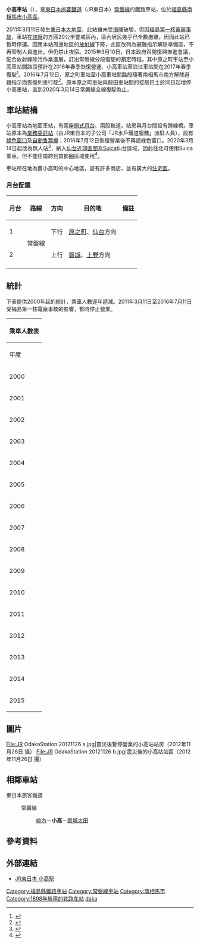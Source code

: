{{noteTA
|1=zh-hans:小高站; zh-hk:小高站; zh-tw:小高車站;}}
{{coord|37|33|46.6|N|140|59|46.2|E|display=title|region:JP_type:railwaystation}}
{{日本車站資訊
|公司色 = green
|文字色 = 
|站名 = 小高車站
|圖片 = Odaka_station.jpg
|pxl = 240px
|圖片說明 = 車站站房（2016年12月24日攝）
|日文原名 = 小高
|平假名 = おだか
|羅馬拼音 = Odaka
|副站名 = 
|前一站 = [[桃内站|桃内]]
|前一站距離 = 4.0
|後一站距離 = 4.9
|後一站 = [[磐城太田站|磐城太田]]
|電報略號 = オタ
|車站編號 = 
|停站路線數 = 
|所屬公司 = [[東日本旅客鐵道|東日本旅客鐵道]]
|所屬路線 = {{Color|#3333ff|■}}[[常磐線|常磐線]]
|距離 = 277.5
|起點站 = [[日暮里站|日暮里]]
|所在地 = [[福島縣|福島縣]][[南相馬市|南相馬市]][[小高町|小高區]]東町一丁目140
|車站構造 = [[地面車站|地面車站]]
|月台配置 = 2面2線
|啟用年月日 = 1898年（[[明治|明治]]31年）5月11日
|廢站年月日 = 
|乘客人數 = 811
|上下車人次 = 
|統計年度 = 2010年
|轉車 = 
|備註 = [[無人車站|無人車站]]（設有乘車站證明書發行機）
|全寬備註 = 
}}
'''小高車站'''（{{jpn|j=小高駅|hg=おだかえき|rm=Odaka eki|f=y}}），是[[東日本旅客鐵道|東日本旅客鐵道]]（JR東日本）[[常磐線|常磐線]]的鐵路車站，位於[[福島縣|福島縣]][[南相馬市|南相馬市]][[小高町|小高區]]。

2011年3月11日發生[[東日本大地震|東日本大地震]]，此站雖未受[[海嘯|海嘯]]破壞，但因[[福島第一核電廠事故|福島第一核電廠事故]]，車站在[[福島第一核電廠|該廠]]的方圓20公里警戒區內，區內居民幾乎已全數撤離，因而此站已暫時停運。因應本站周邊地區的[[放射線|放射線]]下降，此區改列為避難指示解除準備區，不再管制人員進出，但仍禁止夜宿。2015年3月10日，日本政府召開復興推進會議，配合放射線除污作業進展，訂出常磐線分段復駛的預定時程。其中原之町車站至小高車站間路段預計在2016年春季恢復營運、小高車站至浪江車站間在2017年春季復駛<ref name="kahoku">{{Cite news|date=2015-03-11 |url=http://www.kahoku.co.jp/tohokunews/201503/20150311_61032.html |title=＜常磐線＞全線復旧決定　富岡－浪江は除染後 |publisher=河北新報 |accessdate=2015-03-24 |deadurl=yes |archiveurl=https://web.archive.org/web/20160314092225/http://www.kahoku.co.jp/tohokunews/201503/20150311_61032.html |archivedate=2016-03-14 }}</ref>。2016年7月12日，原之町車站至小高車站間路段隨著南相馬市南方解除避難指示而恢復列車行駛<ref>{{cite news|url=http://www3.nhk.or.jp/news/html/20160712/k10010592061000.html|title=福島 南相馬 ＪＲ常磐線不通区間の一部で運転再開|publisher=NHK|date=2016-07-12|language=ja|deadurl=yes|archiveurl=https://web.archive.org/web/20160712055134/http://www3.nhk.or.jp/news/html/20160712/k10010592061000.html|archivedate=2016-07-12}}</ref>。原本原之町車站與龍田車站間的接駁巴士於同日起增停小高車站，直到2020年3月14日常磐線全線復駛為止。

==車站結構==
小高車站為地面車站，有兩座[[側式月台|側式月台]]、兩股軌道，站房與月台間設有跨線橋。車站原本為[[業務委託站|業務委託站]]（由JR東日本的子公司「JR水戶鐵道服務」派駐人員），設有[[綠色窗口|綠色窗口]]及[[自動售票機|自動售票機]]；2016年7月12日恢復營業後不再設綠色窗口。2020年3月14日起改為無人站<ref>{{Cite web|url=https://www.city.minamisoma.lg.jp/portal/admin/mayor/3/1/8/11060.html|archiveurl=https://web.archive.org/web/20200307080206/https://www.city.minamisoma.lg.jp/portal/admin/mayor/3/1/8/11060.html|title=JR小高駅の無人化撤廃の要望依頼と浜通り舞台芸術祭への参画方針について（意見要望）|date=2020-01-27|archivedate=2020-03-07|accessdate=2020-03-07|publisher=南相馬市}}</ref>，納入[[仙台近郊區間|仙台近郊區間]]及[[Suica|Suica]]仙台區域，因此往北可使用Suica乘車，但不能往南跨到首都圈區域使用<ref name="2020-03-14">{{Cite press release|url=https://www.jreast.co.jp/press/2019/20200117_ho01.pdf|title=常磐線（富岡駅～浪江駅間）の運転再開について|language=ja|format=PDF|publisher=東日本旅客鉄道|date=2020-01-17|accessdate=2020-01-20|archiveurl=https://web.archive.org/web/20200117080118/https://www.jreast.co.jp/press/2019/20200117_ho01.pdf|archivedate=2020-01-17}}</ref>。

車站所在地為舊小高町的中心地區，設有許多商店，並有廣大的[[住宅區|住宅區]]。

===月台配置===
{| class="wikitable"
!月台<!-- 事業者側による呼称 --->!!路線!!方向!!目的地!!備註
|-
! 1
|rowspan=2|{{Color|#3333ff|■}}常磐線
| style="text-align:center" | 下行
|[[原之町站|原之町]]、[[仙台站|仙台]]方向
|  
|-
! 2
| style="text-align:center"|上行
|[[磐城站_(福島縣)|磐城]]、[[上野站|上野]]方向
|  
|-
|}

==統計==

下表提供2000年起的統計，乘車人數逐年遞減。2011年3月11日至2016年7月11日受福島第一核電廠事故的影響，暫時停止營業。
{| class="wikitable" style="margin: 1em 0.2em; text-align: center; font-size: 80%;"
|- style="background: #ddd;"
!colspan="3"|乘車人數表
|-
!年度
!一日平均乘車人數
!備註
|-
|2000
|1,307
|
|-
|2001
|1,242
|
|-
|2002
|1,182
|
|-
|2003
|1,112
|
|-
|2004
|1,019
|
|-
|2005
|965
|
|-
|2006
|902
|
|-
|2007
|879
|
|-
|2008
|869
|
|-
|2009
|821
|<ref name="toukei2011">[http://www.pref.fukushima.jp/toukei/data/nenkan/2011/09/09-95.xls 第125回 福島県統計年鑑2011] {{Wayback|url=http://www.pref.fukushima.jp/toukei/data/nenkan/2011/09/09-95.xls |date=20140410174054 }}、福島県企画調整部統計分析課編、2011年</ref>
|-
|2010
|811
|<ref name="toukei2012">[http://www.pref.fukushima.jp/toukei/data/nenkan/2012/09/09-96.xls 第126回 福島県統計年鑑2012] {{Wayback|url=http://www.pref.fukushima.jp/toukei/data/nenkan/2012/09/09-96.xls |date=20140409205405 }}、福島県企画調整部統計分析課編、2011年</ref>
|-
|2011
|停止營業
|

|-
|2012
|停止營業
|

|-
|2013
|停止營業
|

|-
|2014
|停止營業
|
|-
|2015
|停止營業
|
|}

==圖片==
<gallery>
File:JR OdakaStation 20121126 a.jpg|震災後暫停營業的小高站站房（2012年11月26日 攝）
File:JR OdakaStation 20121126 b.jpg|震災後的小高站站區（2012年11月26日 攝）
</gallery>
== 相鄰車站 ==
; 東日本旅客鐵道
: {{Color|#3333ff|■}}常磐線
:: [[桃內站|桃內]]－'''小高'''－[[磐城太田站|磐城太田]]

== 參考資料 ==
{{reflist}}

== 外部連結 ==
{{commonscat|Odaka Station (Fukushima)}}
*{{ja}} [http://www.jreast.co.jp/estation/station/info.aspx?StationCd=380 JR東日本 小高駅] {{Wayback|url=http://www.jreast.co.jp/estation/station/info.aspx?StationCd=380 |date=20201204173411 }}

{{常磐線}}
{{DEFAULTSORT:Odaka}}
[[Category:福島縣鐵路車站|Category:福島縣鐵路車站]]
[[Category:常磐線車站|Category:常磐線車站]]
[[Category:南相馬市|Category:南相馬市]]
[[Category:1898年启用的铁路车站|Category:1898年启用的铁路车站]]
[[Category:日本鐵路車站_O|daka]]
